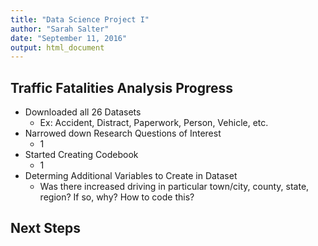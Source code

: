 ```yaml
---
title: "Data Science Project I"
author: "Sarah Salter"
date: "September 11, 2016"
output: html_document
---
```


## Traffic Fatalities Analysis Progress

+ Downloaded all 26 Datasets 
  - Ex: Accident, Distract, Paperwork, Person, Vehicle, etc.   
+ Narrowed down Research Questions of Interest 
  - 1 
+ Started Creating Codebook 
  - 1 
+ Determing Additional Variables to Create in Dataset
  - Was there increased driving in particular town/city, county, state, region? If so, why? How to code this?
  

## Next Steps 
